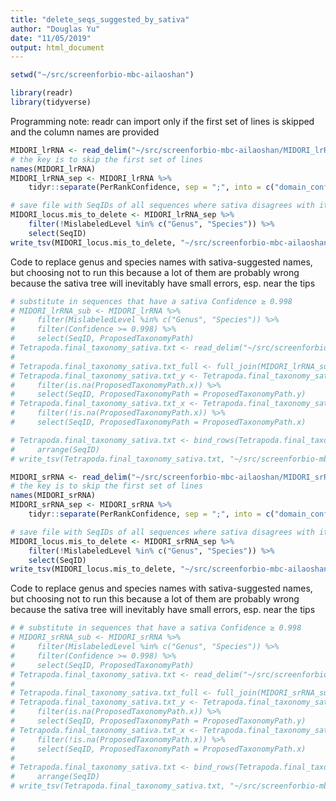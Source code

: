 ```yaml
---
title: "delete_seqs_suggested_by_sativa"
author: "Douglas Yu"
date: "11/05/2019"
output: html_document
---
```


```r
setwd("~/src/screenforbio-mbc-ailaoshan")
```

```r
library(readr)
library(tidyverse)
```

Programming note:  readr can import only if the first set of lines is skipped and the column names are provided
```r
MIDORI_lrRNA <- read_delim("~/src/screenforbio-mbc-ailaoshan/MIDORI_lrRNA_sativa/MIDORI_lrRNA.mis", "\t", escape_double = FALSE, trim_ws = TRUE, skip = 5, col_names = c("SeqID", "MislabeledLevel","OriginalLabel","ProposedLabel","Confidence","OriginalTaxonomyPath","ProposedTaxonomyPath","PerRankConfidence"))
# the key is to skip the first set of lines
names(MIDORI_lrRNA)
MIDORI_lrRNA_sep <- MIDORI_lrRNA %>% 
    tidyr::separate(PerRankConfidence, sep = ";", into = c("domain_conf", "phylum_conf", "class_conf", "order_conf", "family_conf", "genus_conf", "species_conf"), remove = FALSE)

# save file with SeqIDs of all sequences where sativa disagrees with its taxonomic designation at the ranks of class, order, family, or subtribe. To do this, i choose all rows where MislabeledLevel != Genus or Species. These are sequences to delete.
MIDORI_locus.mis_to_delete <- MIDORI_lrRNA_sep %>% 
    filter(!MislabeledLevel %in% c("Genus", "Species")) %>% 
    select(SeqID)
write_tsv(MIDORI_locus.mis_to_delete, "~/src/screenforbio-mbc-ailaoshan/MIDORI_lrRNA_sativa/MIDORI_lrRNA.mis_to_delete", col_names = FALSE)
```

Code to replace genus and species names with sativa-suggested names, but choosing not to run this because a lot of them are probably wrong because the sativa tree will inevitably have small errors, esp. near the tips
```r
# substitute in sequences that have a sativa Confidence ≥ 0.998
# MIDORI_lrRNA_sub <- MIDORI_lrRNA %>% 
#     filter(MislabeledLevel %in% c("Genus", "Species")) %>% 
#     filter(Confidence >= 0.998) %>%
#     select(SeqID, ProposedTaxonomyPath)
# Tetrapoda.final_taxonomy_sativa.txt <- read_delim("~/src/screenforbio-mbc-ailaoshan/Tetrapoda.final_taxonomy_sativa.txt", "\t", escape_double = FALSE, col_names = c("SeqID", "ProposedTaxonomyPath"))
# 
# Tetrapoda.final_taxonomy_sativa.txt_full <- full_join(MIDORI_lrRNA_sub, Tetrapoda.final_taxonomy_sativa.txt, by = c("SeqID")) 
# Tetrapoda.final_taxonomy_sativa.txt_y <- Tetrapoda.final_taxonomy_sativa.txt_full %>%
#     filter(is.na(ProposedTaxonomyPath.x)) %>% 
#     select(SeqID, ProposedTaxonomyPath = ProposedTaxonomyPath.y)
# Tetrapoda.final_taxonomy_sativa.txt_x <- Tetrapoda.final_taxonomy_sativa.txt_full %>%
#     filter(!is.na(ProposedTaxonomyPath.x)) %>% 
#     select(SeqID, ProposedTaxonomyPath = ProposedTaxonomyPath.x)

# Tetrapoda.final_taxonomy_sativa.txt <- bind_rows(Tetrapoda.final_taxonomy_sativa.txt_x, Tetrapoda.final_taxonomy_sativa.txt_y) %>% 
#     arrange(SeqID)
# write_tsv(Tetrapoda.final_taxonomy_sativa.txt, "~/src/screenforbio-mbc-ailaoshan/Tetrapoda.final_taxonomy_sativa.txt", col_names = FALSE)
```


```r
MIDORI_srRNA <- read_delim("~/src/screenforbio-mbc-ailaoshan/MIDORI_srRNA_sativa/MIDORI_srRNA.mis", "\t", escape_double = FALSE, trim_ws = TRUE, skip = 5, col_names = c("SeqID", "MislabeledLevel","OriginalLabel","ProposedLabel","Confidence","OriginalTaxonomyPath","ProposedTaxonomyPath","PerRankConfidence"))
# the key is to skip the first set of lines
names(MIDORI_srRNA)
MIDORI_srRNA_sep <- MIDORI_srRNA %>% 
    tidyr::separate(PerRankConfidence, sep = ";", into = c("domain_conf", "phylum_conf", "class_conf", "order_conf", "family_conf", "genus_conf", "species_conf"), remove = FALSE)

# save file with SeqIDs of all sequences where sativa disagrees with its taxonomic designation at the ranks of class, order, family, or subtribe. To do this, i choose all rows where MislabeledLevel != Genus or Species. These are sequences to delete.
MIDORI_locus.mis_to_delete <- MIDORI_srRNA_sep %>% 
    filter(!MislabeledLevel %in% c("Genus", "Species")) %>% 
    select(SeqID)
write_tsv(MIDORI_locus.mis_to_delete, "~/src/screenforbio-mbc-ailaoshan/MIDORI_srRNA_sativa/MIDORI_srRNA.mis_to_delete", col_names = FALSE)
```

Code to replace genus and species names with sativa-suggested names, but choosing not to run this because a lot of them are probably wrong because the sativa tree will inevitably have small errors, esp. near the tips
```r
# # substitute in sequences that have a sativa Confidence ≥ 0.998
# MIDORI_srRNA_sub <- MIDORI_srRNA %>% 
#     filter(MislabeledLevel %in% c("Genus", "Species")) %>% 
#     filter(Confidence >= 0.998) %>%
#     select(SeqID, ProposedTaxonomyPath)
# Tetrapoda.final_taxonomy_sativa.txt <- read_delim("~/src/screenforbio-mbc-ailaoshan/Tetrapoda.final_taxonomy_sativa.txt", "\t", escape_double = FALSE, col_names = c("SeqID", "ProposedTaxonomyPath"))
# 
# Tetrapoda.final_taxonomy_sativa.txt_full <- full_join(MIDORI_srRNA_sub, Tetrapoda.final_taxonomy_sativa.txt, by = c("SeqID")) 
# Tetrapoda.final_taxonomy_sativa.txt_y <- Tetrapoda.final_taxonomy_sativa.txt_full %>%
#     filter(is.na(ProposedTaxonomyPath.x)) %>% 
#     select(SeqID, ProposedTaxonomyPath = ProposedTaxonomyPath.y)
# Tetrapoda.final_taxonomy_sativa.txt_x <- Tetrapoda.final_taxonomy_sativa.txt_full %>%
#     filter(!is.na(ProposedTaxonomyPath.x)) %>% 
#     select(SeqID, ProposedTaxonomyPath = ProposedTaxonomyPath.x)
# 
# Tetrapoda.final_taxonomy_sativa.txt <- bind_rows(Tetrapoda.final_taxonomy_sativa.txt_x, Tetrapoda.final_taxonomy_sativa.txt_y) %>% 
#     arrange(SeqID)
# write_tsv(Tetrapoda.final_taxonomy_sativa.txt, "~/src/screenforbio-mbc-ailaoshan/Tetrapoda.final_taxonomy_sativa.txt", col_names = FALSE)
```

